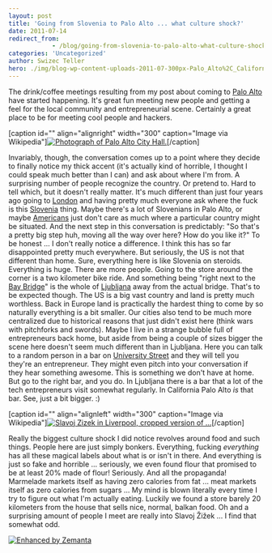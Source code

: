 ```yaml
---
layout: post
title: 'Going from Slovenia to Palo Alto ... what culture shock?'
date: 2011-07-14
redirect_from: 
            - /blog/going-from-slovenia-to-palo-alto-what-culture-shock/swizec/1947
categories: 'Uncategorized'
author: Swizec Teller
hero: ./img/blog-wp-content-uploads-2011-07-300px-Palo_Alto%2C_California_%28City_Hall%29_2004.jpg
---
```

The drink/coffee meetings resulting from my post about coming to [Palo Alto](<http://maps.google.com/maps?ll=37.4291666667,-122.138055556&spn=0.1,0.1&q=37.4291666667,-122.138055556 (Palo%20Alto%2C%20California)&t=h> "Palo Alto, California") have started happening. It's great fun meeting new people and getting a feel for the local community and entrepreneurial scene. Certainly a great place to be for meeting cool people and hackers.

\[caption id="" align="alignright" width="300" caption="Image via Wikipedia"][![Photograph of Palo Alto City Hall.](./img/blog-wp-content-uploads-2011-07-300px-Palo_Alto%2C_California_%28City_Hall%29_2004.jpg "Photograph of Palo Alto City Hall.")](http://commons.wikipedia.org/wiki/File:Palo_Alto%2C_California_%28City_Hall%29_2004.jpg)\[/caption]

Invariably, though, the conversation comes up to a point where they decide to finally notice my thick accent (it's actually kind of horrible, I thought I could speak much better than I can) and ask about where I'm from. A surprising number of people recognize the country. Or pretend to. Hard to tell which, but it doesn't really matter. It's much different than just four years ago going to [London](<http://maps.google.com/maps?ll=51.5072222222,-0.1275&spn=0.1,0.1&q=51.5072222222,-0.1275 (London)&t=h> "London") and having pretty much everyone ask where the fuck is this [Slovenia](<http://maps.google.com/maps?ll=46.05,14.5&spn=10.0,10.0&q=46.05,14.5 (Slovenia)&t=h> "Slovenia") thing. Maybe there's a lot of Slovenians in Palo Alto, or maybe [Americans](<http://maps.google.com/maps?ll=38.8833333333,-77.0166666667&spn=10.0,10.0&q=38.8833333333,-77.0166666667 (United%20States)&t=h> "United States") just don't care as much where a particular country might be situated. And the next step in this conversation is predictably: "So that's a pretty big step huh, moving all the way over here? How do you like it?" To be honest ... I don't really notice a difference. I think this has so far disappointed pretty much everywhere. But seriously, the US is not that different than home. Sure, everything here is like Slovenia on steroids. Everything is huge. There are more people. Going to the store around the corner is a two kilometer bike ride. And something being "right next to the [Bay Bridge](<http://maps.google.com/maps?ll=37.8180555556,-122.346666667&spn=0.01,0.01&q=37.8180555556,-122.346666667 (San%20Francisco%20%E2%80%93%20Oakland%20Bay%20Bridge)&t=h> "San Francisco – Oakland Bay Bridge")" is the whole of [Ljubljana](<http://maps.google.com/maps?ll=46.0555555556,14.5083333333&spn=0.1,0.1&q=46.0555555556,14.5083333333 (Ljubljana)&t=h> "Ljubljana") away from the actual bridge. That's to be expected though. The US is a big vast country and land is pretty much worthless. Back in Europe land is practically the hardest thing to come by so naturally everything is a bit smaller. Our cities also tend to be much more centralized due to historical reasons that just didn't exist here (think wars with pitchforks and swords). Maybe I live in a strange bubble full of entrepreneurs back home, but aside from being a couple of sizes bigger the scene here doesn't seem much different than in Ljubljana. Here you can talk to a random person in a bar on [University Street](<http://maps.google.com/maps?ll=45.503518,-73.570496&spn=1.0,1.0&q=45.503518,-73.570496 (University%20Street)&t=h> "University Street") and they will tell you they're an entrepreneur. They might even pitch into your conversation if they hear something awesome. This is something we don't have at home. But go to the right bar, and you do. In Ljubljana there is a bar that a lot of the tech entrepreneurs visit somewhat regularly. In California Palo Alto _is_ that bar. See, just a bit bigger. :)

\[caption id="" align="alignleft" width="300" caption="Image via Wikipedia"][![Slavoj Zizek in Liverpool, cropped version of ...](./img/blog-wp-content-uploads-2011-07-300px-Slavoj_Zizek_in_Liverpool_cropped1.jpg "Slavoj Zizek in Liverpool, cropped version of ...")](http://commons.wikipedia.org/wiki/File:Slavoj_Zizek_in_Liverpool_cropped.jpg)\[/caption]

Really the biggest culture shock I did notice revolves around food and such things. People here are just simply bonkers. Everything, fucking _everything_ has all these magical labels about what is or isn't in there. And everything is just so fake and horrible ... seriously, we even found flour that promised to be at least 20% made of flour! Seriously. And all the propaganda! Marmelade markets itself as having zero calories from fat ... meat markets itself as zero calories from sugars ... My mind is blown literally every time I try to figure out what I'm actually eating. Luckily we found a store barely 20 kilometers from the house that sells nice, normal, balkan food. Oh and a surprising amount of people I meet are really into Slavoj Žižek ... I find that somewhat odd.

[![Enhanced by Zemanta](http://img.zemanta.com/zemified_e.png?x-id=6d7178c7-83df-4c33-81ba-285822b49d72)](http://www.zemanta.com/ "Enhanced by Zemanta")